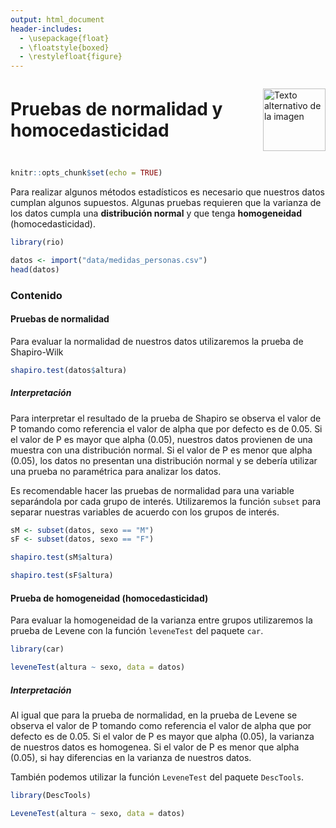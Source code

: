 ---
output: html_document
header-includes:
  - \usepackage{float}
  - \floatstyle{boxed}
  - \restylefloat{figure}
---

<div style="display:flex; align-items:center;">
  <h1 style="margin:0;">Pruebas de normalidad y homocedasticidad</h1>
  <img src="Imagenes/HNBI_LOGO1.jpeg" alt="Texto alternativo de la imagen" style="width:100px; margin-left:20px;">
</div>

```{r setup, include=FALSE}
knitr::opts_chunk$set(echo = TRUE)
```

Para realizar algunos métodos estadísticos es necesario que nuestros datos cumplan algunos supuestos. Algunas pruebas requieren que la varianza de los datos cumpla una **distribución normal** y que tenga **homogeneidad** (homocedasticidad).

```{r}
library(rio)
```

```{r}
datos <- import("data/medidas_personas.csv")
head(datos)
```

### Contenido{.tabset .tabset-pills}

#### Pruebas de normalidad

Para evaluar la normalidad de nuestros datos utilizaremos la prueba de Shapiro-Wilk

```{r}
shapiro.test(datos$altura)
```

##### Interpretación

Para interpretar el resultado de la prueba de Shapiro se observa el valor de P tomando como referencia el valor de alpha que por defecto es de 0.05.
Si el valor de P es mayor que alpha (0.05), nuestros datos provienen de una muestra con una distribución normal. Si el valor de P es menor que alpha (0.05), los datos no presentan una distribución normal y se debería utilizar una prueba no paramétrica para analizar los datos.

Es recomendable hacer las pruebas de normalidad para una variable separándola por cada grupo de interés.
Utilizaremos la función `subset` para separar nuestras variables de acuerdo con los grupos de interés.

```{r}
sM <- subset(datos, sexo == "M")
sF <- subset(datos, sexo == "F")
```

```{r}
shapiro.test(sM$altura)
```

```{r}
shapiro.test(sF$altura)
```


#### Prueba de homogeneidad (homocedasticidad)

Para evaluar la homogeneidad de la varianza entre grupos utilizaremos la prueba de Levene con la función `leveneTest` del paquete `car`.

```{r}
library(car)
```

```{r}
leveneTest(altura ~ sexo, data = datos)
```

##### Interpretación

Al igual que para la prueba de normalidad, en la prueba de Levene se observa el valor de P tomando como referencia el valor de alpha que por defecto es de 0.05.
Si el valor de P es mayor que alpha (0.05), la varianza de nuestros datos es homogenea. Si el valor de P es menor que alpha (0.05), si hay diferencias en la varianza de nuestros datos.

También podemos utilizar la función `LeveneTest` del paquete `DescTools`.

```{r}
library(DescTools)
```

```{r}
LeveneTest(altura ~ sexo, data = datos)
```

